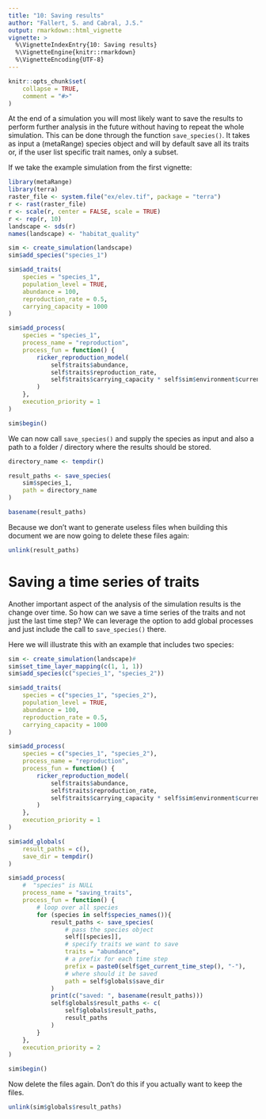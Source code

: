 ```yaml
---
title: "10: Saving results"
author: "Fallert, S. and Cabral, J.S."
output: rmarkdown::html_vignette
vignette: >
  %\VignetteIndexEntry{10: Saving results}
  %\VignetteEngine{knitr::rmarkdown}
  %\VignetteEncoding{UTF-8}
---
```


```r
knitr::opts_chunk$set(
    collapse = TRUE,
    comment = "#>"
)
```

At the end of a simulation you will most likely want to save the results to perform further analysis in the future without having to repeat the whole simulation.
This can be done through the function `save_species()`.
It takes as input a (metaRange) species object and will by default save all its traits or, if the user list specific trait names, only a subset.

If we take the example simulation from the first vignette:

```r
library(metaRange)
library(terra)
raster_file <- system.file("ex/elev.tif", package = "terra")
r <- rast(raster_file)
r <- scale(r, center = FALSE, scale = TRUE)
r <- rep(r, 10)
landscape <- sds(r)
names(landscape) <- "habitat_quality"

sim <- create_simulation(landscape)
sim$add_species("species_1")

sim$add_traits(
    species = "species_1",
    population_level = TRUE,
    abundance = 100,
    reproduction_rate = 0.5,
    carrying_capacity = 1000
)

sim$add_process(
    species = "species_1",
    process_name = "reproduction",
    process_fun = function() {
        ricker_reproduction_model(
            self$traits$abundance,
            self$traits$reproduction_rate,
            self$traits$carrying_capacity * self$sim$environment$current$habitat_quality
        )
    },
    execution_priority = 1
)

sim$begin()
```


We can now call `save_species()` and supply the species as input and also a path to a folder / directory where the results should be stored.
```r
directory_name <- tempdir()

result_paths <- save_species(
    sim$species_1,
    path = directory_name
)

basename(result_paths)
```

Because we don't want to generate useless files when building this document we are now going to delete these files again:
```r
unlink(result_paths)
```

# Saving a time series of traits
Another important aspect of the analysis of the simulation results is the change over time.
So how can we save a time series of the traits and not just the last time step?
We can leverage the option to add global processes and just include the call to `save_species()` there.

Here we will illustrate this with an example that includes two species:

```r
sim <- create_simulation(landscape)#
sim$set_time_layer_mapping(c(1, 1, 1))
sim$add_species(c("species_1", "species_2"))

sim$add_traits(
    species = c("species_1", "species_2"),
    population_level = TRUE,
    abundance = 100,
    reproduction_rate = 0.5,
    carrying_capacity = 1000
)

sim$add_process(
    species = c("species_1", "species_2"),
    process_name = "reproduction",
    process_fun = function() {
        ricker_reproduction_model(
            self$traits$abundance,
            self$traits$reproduction_rate,
            self$traits$carrying_capacity * self$sim$environment$current$habitat_quality
        )
    },
    execution_priority = 1
)

sim$add_globals(
    result_paths = c(),
    save_dir = tempdir()
)

sim$add_process(
    #  "species" is NULL
    process_name = "saving_traits",
    process_fun = function() {
        # loop over all species
        for (species in self$species_names()){
            result_paths <- save_species(
                # pass the species object
                self[[species]],
                # specify traits we want to save
                traits = "abundance",
                # a prefix for each time step
                prefix = paste0(self$get_current_time_step(), "-"),
                # where should it be saved
                path = self$globals$save_dir
            )
            print(c("saved: ", basename(result_paths)))
            self$globals$result_paths <- c(
                self$globals$result_paths,
                result_paths
            )
        }
    },
    execution_priority = 2
)

sim$begin()
```

Now delete the files again.
Don't do this if you actually want to keep the files.
```r
unlink(sim$globals$result_paths)
```

